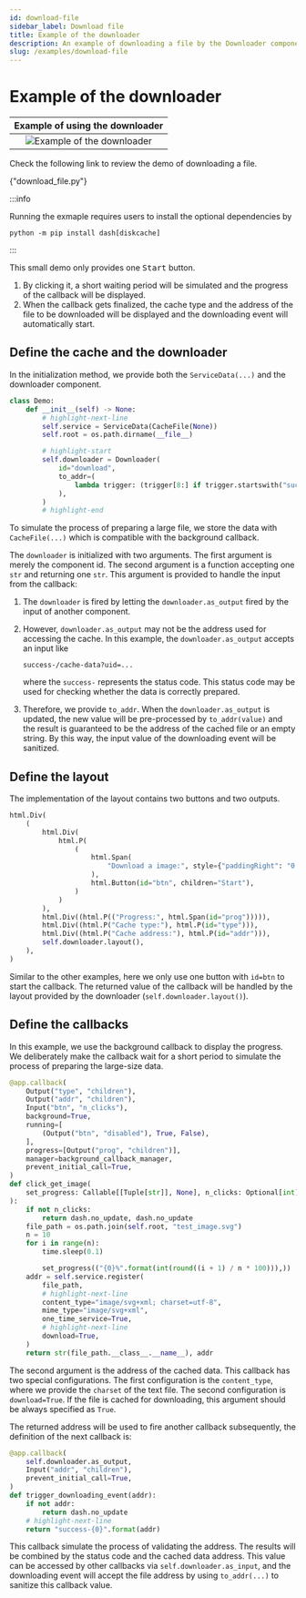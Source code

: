 ```yaml
---
id: download-file
sidebar_label: Download file
title: Example of the downloader
description: An example of downloading a file by the Downloader component
slug: /examples/download-file
---
```




# Example of the downloader

<div className="float-right indark-inv">

|                    Example of using the downloader                     |
| :--------------------------------------------------------------------: |
| ![Example of the downloader](/img/examples/example-download-file.webp) |

</div>

Check the following link to review the demo of downloading a file.

<p>
  <DarkButton to={demoURL("download_file.py")} icon={mdiLanguagePython}>
    {"download_file.py"}
  </DarkButton>
</p>

<div className="d-flow-root">

:::info

Running the exmaple requires users to install the optional dependencies by

```shell
python -m pip install dash[diskcache]
```

:::

</div>

This small demo only provides one <kbd>Start</kbd> button.

1. By clicking it, a short waiting period will be simulated and the progress of the
   callback will be displayed.
2. When the callback gets finalized, the cache type and the address of the file to be
   downloaded will be displayed and the downloading event will automatically start.

## Define the cache and the downloader

In the initialization method, we provide both the `ServiceData(...)` and the downloader
component.

```python showLineNumbers
class Demo:
    def __init__(self) -> None:
        # highlight-next-line
        self.service = ServiceData(CacheFile(None))
        self.root = os.path.dirname(__file__)

        # highlight-start
        self.downloader = Downloader(
            id="download",
            to_addr=(
                lambda trigger: (trigger[8:] if trigger.startswith("success-") else "")
            ),
        )
        # highlight-end
```

To simulate the process of preparing a large file, we store the data with
`CacheFile(...)` which is compatible with the background callback.

The `downloader` is initialized with two arguments. The first argument is merely the
component id. The second argument is a function accepting one `str` and returning one
`str`. This argument is provided to handle the input from the callback:

1. The `downloader` is fired by letting the `downloader.as_output` fired by the input
   of another component.
2. However, `downloader.as_output` may not be the address used for accessing the cache.
   In this example, the `downloader.as_output` accepts an input like

   ```
   success-/cache-data?uid=...
   ```

   where the `success-` represents the status code. This status code may be used for
   checking whether the data is correctly prepared.

3. Therefore, we provide `to_addr`. When the `downloader.as_output` is updated, the
   new value will be pre-processed by `to_addr(value)` and the result is guaranteed
   to be the address of the cached file or an empty string. By this way, the input
   value of the downloading event will be sanitized.

## Define the layout

The implementation of the layout contains two buttons and two outputs.

```python showLineNumbers
html.Div(
    (
        html.Div(
            html.P(
                (
                    html.Span(
                        "Download a image:", style={"paddingRight": "0.5rem"}
                    ),
                    html.Button(id="btn", children="Start"),
                )
            )
        ),
        html.Div((html.P(("Progress:", html.Span(id="prog"))))),
        html.Div((html.P("Cache type:"), html.P(id="type"))),
        html.Div((html.P("Cache address:"), html.P(id="addr"))),
        self.downloader.layout(),
    ),
)
```

Similar to the other examples, here we only use one button with `id=btn` to start the
callback. The returned value of the callback will be handled by the layout provided by
the downloader (`self.downloader.layout()`).

## Define the callbacks

In this example, we use the background callback to display the progress. We
deliberately make the callback wait for a short period to simulate the process of
preparing the large-size data.

```python showLineNumbers
@app.callback(
    Output("type", "children"),
    Output("addr", "children"),
    Input("btn", "n_clicks"),
    background=True,
    running=[
        (Output("btn", "disabled"), True, False),
    ],
    progress=[Output("prog", "children")],
    manager=background_callback_manager,
    prevent_initial_call=True,
)
def click_get_image(
    set_progress: Callable[[Tuple[str]], None], n_clicks: Optional[int]
):
    if not n_clicks:
        return dash.no_update, dash.no_update
    file_path = os.path.join(self.root, "test_image.svg")
    n = 10
    for i in range(n):
        time.sleep(0.1)

        set_progress(("{0}%".format(int(round((i + 1) / n * 100))),))
    addr = self.service.register(
        file_path,
        # highlight-next-line
        content_type="image/svg+xml; charset=utf-8",
        mime_type="image/svg+xml",
        one_time_service=True,
        # highlight-next-line
        download=True,
    )
    return str(file_path.__class__.__name__), addr
```

The second argument is the address of the cached data. This callback has two special
configurations. The first configuration is the `content_type`, where we provide the
`charset` of the text file. The second configuration is `download=True`. If the file
is cached for downloading, this argument should be always specified as `True`.

The returned address will be used to fire another callback subsequently, the definition
of the next callback is:

```python showLineNumbers
@app.callback(
    self.downloader.as_output,
    Input("addr", "children"),
    prevent_initial_call=True,
)
def trigger_downloading_event(addr):
    if not addr:
        return dash.no_update
    # highlight-next-line
    return "success-{0}".format(addr)
```

This callback simulate the process of validating the address. The results will be
combined by the status code and the cached data address. This value can be accessed
by other callbacks via `self.downloader.as_input`, and the downloading event will
accept the file address by using `to_addr(...)` to sanitize this callback value.

